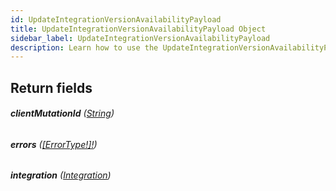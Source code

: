 ```yaml
---
id: UpdateIntegrationVersionAvailabilityPayload
title: UpdateIntegrationVersionAvailabilityPayload Object
sidebar_label: UpdateIntegrationVersionAvailabilityPayload
description: Learn how to use the UpdateIntegrationVersionAvailabilityPayload Object for Prismatic's API.
---
```


## Return fields

###### <b>clientMutationId</b> ([String](api/schema/scalar/String.mdx))

###### <b>errors</b> ([[ErrorType!]!](api/schema/object/ErrorType.mdx))

###### <b>integration</b> ([Integration](api/schema/object/Integration.mdx))
